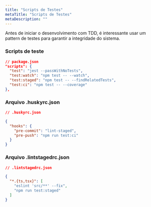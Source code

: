 ```yaml
---
title: "Scripts de Testes"
metaTitle: "Scripts de Testes"
metaDescription: ""
---
```


Antes de iniciar o desenvolvimento com TDD, é interessante usar um pattern de testes para garantir a integridade do sistema.

### Scripts de teste

```json
// package.json
"scripts": {
  "test": "jest --passWithNoTests",
  "test:watch": "npm test -- --watch",
  "test:staged": "npm test -- --findRelatedTests",
  "test:ci": "npm test -- --coverage"
},
```

### Arquivo .huskyrc.json

```json
// .huskyrc.json

{
  "hooks": {
    "pre-commit": "lint-staged",
    "pre-push": "npm run test:ci"
  }
}
```

### Arquivo .lintstagedrc.json

```json
// .lintstagedrc.json

{
  "*.{ts,tsx}": [
    "eslint 'src/**' --fix",
    "npm run test:staged"
  ]
}
```
